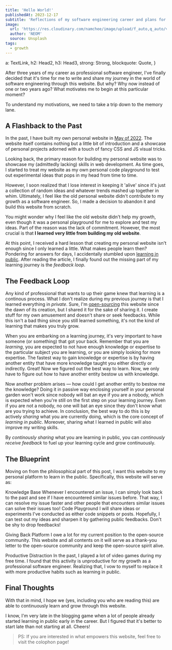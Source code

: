 ---
title: 'Hello World!'
publishedAt: 2023-12-17
subtitle: 'Reflections of my software engineering career and plans for the future'
image:
  url: 'https://res.cloudinary.com/namchee/image/upload/f_auto,q_auto/v1/posts/hello-world/banner'
  author: 'NEOM'
  source: Unsplash
tags:
  - growth
---



  a: TextLink,
  h2: Head2,
  h3: Head3,
  strong: Strong,
  blockquote: Quote,
}

After three years of my career as professional software engineer, I've finally decided that it's time for me to write and share my journey in the world of software engineering through this website. But why? Why now instead of one or two years ago? What motivates me to begin at this particular moment?

To understand my motivations, we need to take a trip down to the memory lane.

## A Flashback to the Past

In the past, I have built my own personal website in [May of 2022](https://github.com/Namchee/site/tree/1b54cab8ce574ceb11f69d727547324f42a67b55).
The website itself contains nothing but a little bit of introduction and a showcase of personal projects adorned with a touch of fancy CSS and JS visual tricks.

Looking back, the primary reason for building my personal website was to showcase my (admittedly lacking) skills in web development.
As time goes, I started to treat my website as my own personal code playground to test out
experimental ideas that pops in my head from time to time.

However, I soon realized that I lose interest in keeping it 'alive' since it's just a collection of random ideas and whatever
trends mashed up together in whim. Ultimately, I feel like the old personal website didn't contribute to my growth as a software engineer.
So, I made a decision to abandon it and build this website from scratch.

You might wonder why I feel like the old website didn't help my growth, even though it was a personal playground for me to explore and test my ideas.
Part of the reason was the lack of commitment. However, the most crucial is that **I learned very little from building my old website**.

At this point, I received a hard lesson that creating my personal website isn't enough since I only learned a little. What makes people learn then?
Pondering for answers for days, I accidentally stumbled upon [learning in public](https://www.swyx.io/learn-in-public). After reading
the article, I finally found out the missing part of my learning journey is the *feedback loop*.

## The Feedback Loop

Any kind of professional that wants to up their game knew that learning is a continous process. What I don't realize during my previous journey is that I learned everything
in *private*. Sure, I'm [open-sourcing](https://www.github.com/Namchee/site) this website since the dawn of its creation, but I shared it
for the sake of sharing it. I create stuff for my own amusement and doesn't share or seek feedbacks. While this isn't a bad thing since you still learned something,
it's not the kind of learning that makes you truly grow.

When you are embarking on a learning journey, it's very important to have someone (or something) that got your back. Remember that you are *learning*, you are expected
to not have enough knowledge or expertise to the particular subject you are learning, or you are simply looking for more expertise. The fastest way to gain knowledge
or expertise is by having another entity that have more knowledge taught you either directly or indirectly. Great! Now we figured out the best way to learn. Now, we
only have to figure out how to have another entity bestow us with knowledge.

Now another problem arises &mdash; how could I get another entity to bestow me the knowledge? Doing it in passive way enclosing yourself in your personal garden won't
work since nobody will bat an eye if you are a nobody, which is expected when you're still on the first step on your learning journey. Even if you are not a nobody,
no one will bat an eye since they don't know what are you trying to achieve. In conclusion, the best way to do this is by actively *sharing* what you are currently doing,
which is the core concept of *learning in public*. Moreover, sharing what I learned in public will also improve my writing skills.

By *continously sharing* what you are learning in public, you can *continously receive feedback* to fuel up your learning cycle and grow continuously.

## The Blueprint

Moving on from the philosophical part of this post, I want this website to my personal platform to learn in the public. Specifically, this website will serve as:

<dl class="space-y-6">
  <ListTitle>
    Knowledge Base
  </ListTitle>
  <ListItem>
    Whenever I encountered an issue, I can simply look back to the past and see if I have encountered similar issues before. That way, I can resolve my issue faster
    and other people that encounters similar issues can solve their issues too!
  </ListItem>

  <ListTitle>
    Code Playground
  </ListTitle>
  <ListItem>
    I will share ideas or experiments I've conducted as either code snippets or posts. Hopefully, I can test out my ideas and sharpen it by gathering public feedbacks. Don't be shy to drop feedbacks!
  </ListItem>

  <ListTitle>Giving Back Platform</ListTitle>
  <ListItem>
    I owe a lot for my current position to the open-source community. This website and all contents on it will serve as a thank-you letter to the open-source community and keep the open-source spirit alive.
  </ListItem>

  <ListTitle>Productive Distraction</ListTitle>
  <ListItem>
    In the past, I played a lot of video games during my free time. I found that this activity is unproductive for my growth as a professional software engineer. Realizing that, I vow to myself to replace it with more productive habits such as learning in public.
  </ListItem>
</dl>

## Final Thoughts

With that in mind, I hope we (yes, including you who are reading this) are able to continuously learn and grow through this website.

I know, I'm very late in the blogging game when a lot of people already started learning in public early in the career. But I figured that it's better to start late than not starting at all. Cheers!

> PS: If you are interested in what empowers this website, feel free to visit the <TextLink href="/colophon" class="text-primary">colophon</TextLink> page!
